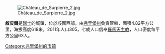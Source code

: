 [[Image:Château_de_Surpierre_2.jpg|right]]

'''敘皮爾'''是[[瑞士|瑞士]]的城鎮，位於該國西部，由[[弗里堡州|弗里堡州]]負責管轄，面積4.82平方公里，海拔高度618米，2011年人口305，七成人口信奉[[羅馬天主教|羅馬天主教]]，人口密度每平方公里63人。

{{Switzerland-geo-stub}}
[[Category:弗里堡州的市镇|Category:弗里堡州的市镇]]